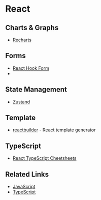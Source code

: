 # React

## Charts & Graphs

- [Recharts](https://recharts.org)

## Forms

- [React Hook Form](https://react-hook-form.com)
- 

## State Management

- [Zustand](https://github.com/pmndrs/zustand)

## Template

- [reactbuilder](https://www.reactbuilder.dev) - React template generator

## TypeScript

- [React TypeScript Cheetsheets](https://react-typescript-cheatsheet.netlify.app)

## Related Links

- [JavaScript](javascript.md)
- [TypeScript](typescript.md)